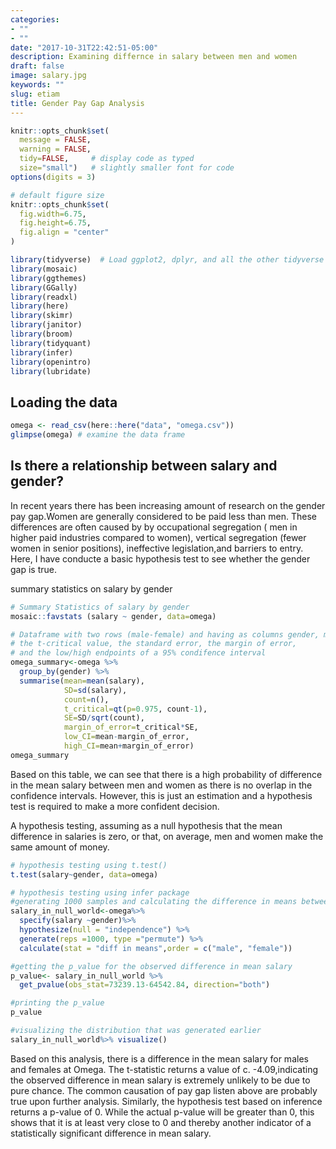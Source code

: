 ```yaml
---
categories:
- ""
- ""
date: "2017-10-31T22:42:51-05:00"
description: Examining differnce in salary between men and women
draft: false
image: salary.jpg
keywords: ""
slug: etiam
title: Gender Pay Gap Analysis
---
```


```r
knitr::opts_chunk$set(
  message = FALSE, 
  warning = FALSE, 
  tidy=FALSE,     # display code as typed
  size="small")   # slightly smaller font for code
options(digits = 3)

# default figure size
knitr::opts_chunk$set(
  fig.width=6.75, 
  fig.height=6.75,
  fig.align = "center"
)
```


```r
library(tidyverse)  # Load ggplot2, dplyr, and all the other tidyverse packages
library(mosaic)
library(ggthemes)
library(GGally)
library(readxl)
library(here)
library(skimr)
library(janitor)
library(broom)
library(tidyquant)
library(infer)
library(openintro)
library(lubridate)
```
## Loading the data


```r
omega <- read_csv(here::here("data", "omega.csv"))
glimpse(omega) # examine the data frame
```

## Is there a relationship between salary and gender?

In recent years there has been increasing amount of research on the gender pay gap.Women are generally considered to be paid less than men. These differences are often caused by by occupational segregation ( men in higher paid industries compared to women), vertical segregation (fewer women in senior positions), ineffective legislation,and barriers to entry. Here, I have conducte a basic hypothesis test to see whether the gender gap is true.  

summary statistics on salary by gender

```r
# Summary Statistics of salary by gender
mosaic::favstats (salary ~ gender, data=omega)

# Dataframe with two rows (male-female) and having as columns gender, mean, SD, sample size, 
# the t-critical value, the standard error, the margin of error, 
# and the low/high endpoints of a 95% condifence interval
omega_summary<-omega %>% 
  group_by(gender) %>% 
  summarise(mean=mean(salary),
            SD=sd(salary),
            count=n(),
            t_critical=qt(p=0.975, count-1),
            SE=SD/sqrt(count),
            margin_of_error=t_critical*SE,
            low_CI=mean-margin_of_error,
            high_CI=mean+margin_of_error)
omega_summary

```


Based on this table, we can see that there is a high probability of difference in the mean salary between men and women as there is no overlap in the confidence intervals. However, this is just an estimation and a hypothesis test is required to make a more confident decision.  



A hypothesis testing, assuming as a null hypothesis that the mean difference in salaries is zero, or that, on average, men and women make the same amount of money. 

```r
# hypothesis testing using t.test() 
t.test(salary~gender, data=omega)

# hypothesis testing using infer package
#generating 1000 samples and calculating the difference in means between male and female salaries
salary_in_null_world<-omega%>% 
  specify(salary ~gender)%>%
  hypothesize(null = "independence") %>%
  generate(reps =1000, type ="permute") %>% 
  calculate(stat = "diff in means",order = c("male", "female")) 

#getting the p_value for the observed difference in mean salary 
p_value<- salary_in_null_world %>% 
  get_pvalue(obs_stat=73239.13-64542.84, direction="both")

#printing the p_value
p_value

#visualizing the distribution that was generated earlier 
salary_in_null_world%>% visualize()

```



Based on this analysis, there is a difference in the mean salary for males and females at Omega. The t-statistic returns a value of c. -4.09,indicating the observed difference in mean salary is extremely unlikely to be due to pure chance. The common causation of pay gap listen above are probably true upon further analysis. Similarly, the hypothesis test based on inference returns a p-value of 0. While the actual p-value will be greater than 0, this shows that it is at least very close to 0 and thereby another indicator of a statistically significant difference in mean salary. 
